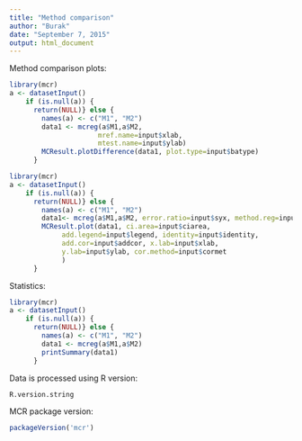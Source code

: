 ```yaml
---
title: "Method comparison"
author: "Burak"
date: "September 7, 2015"
output: html_document
---
```


Method comparison plots:

```r
library(mcr)
a <- datasetInput()
    if (is.null(a)) {
      return(NULL)} else {
        names(a) <- c("M1", "M2")
        data1 <- mcreg(a$M1,a$M2,
                      mref.name=input$xlab,
                      mtest.name=input$ylab)
        MCResult.plotDifference(data1, plot.type=input$batype)
      }
```

```r
library(mcr)
a <- datasetInput()
    if (is.null(a)) {
      return(NULL)} else {
        names(a) <- c("M1", "M2")
        data1<- mcreg(a$M1,a$M2, error.ratio=input$syx, method.reg=input$regmodel, method.ci=input$cimethod)
        MCResult.plot(data1, ci.area=input$ciarea, 
             add.legend=input$legend, identity=input$identity,
             add.cor=input$addcor, x.lab=input$xlab,
             y.lab=input$ylab, cor.method=input$cormet 
             )
      }
```

Statistics:
```r
library(mcr)
a <- datasetInput()
    if (is.null(a)) {
      return(NULL)} else {
        names(a) <- c("M1", "M2")
        data1 <- mcreg(a$M1,a$M2)
        printSummary(data1)
      }
```

Data is processed using R version:
```r
R.version.string
```

MCR package version:
```r
packageVersion('mcr')
```